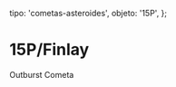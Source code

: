 
  tipo: 'cometas-asteroides',
  objeto: '15P',
};

# 15P/Finlay

<Imagen
  src="registro/15P_20141220_1_15p_20141220_i88_.jpg"
  fecha="20141220"
/>

Outburst Cometa